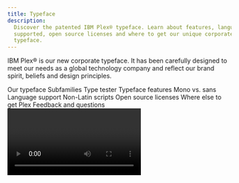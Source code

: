 ```yaml
---
title: Typeface
description:
  Discover the patented IBM Plex® typeface. Learn about features, languages
  supported, open source licenses and where to get our unique corporate
  typeface.
---
```



<PageDescription>

IBM Plex® is our new corporate typeface. It has been carefully designed to meet
our needs as a global technology company and reflect our brand spirit, beliefs
and design principles.

</PageDescription>

<AnchorLinks>
  <AnchorLink>Our typeface</AnchorLink>
  <AnchorLink>Subfamilies</AnchorLink>
  <AnchorLink>Type tester</AnchorLink>
  <AnchorLink>Typeface features</AnchorLink>
  <AnchorLink>Mono vs. sans</AnchorLink>
  <AnchorLink>Language support</AnchorLink>
  <AnchorLink>Non-Latin scripts</AnchorLink>
  <AnchorLink>Open source licenses</AnchorLink>
  <AnchorLink>Where else to get Plex</AnchorLink>
  <AnchorLink>Feedback and questions</AnchorLink>
</AnchorLinks>

<Video vimeoId="575186862" />

## Resources

<Row className="resource-card-group">
<Column colMd={4} colLg={4} noGutterSm>
    <ResourceCard
      subTitle="IBM Plex® typeface latest release"
      aspectRatio="2:1"
      href="https://github.com/IBM/plex/releases/latest"
      >

![](../../images/resource-cards/github.png)

  </ResourceCard>
</Column>
<Column colMd={4} colLg={4} noGutterSm>
    <ResourceCard
      subTitle="IBM Plex® website"
      aspectRatio="2:1"
      href="https://www.ibm.com/plex/"
      >

![](../../images/resource-cards/eye.png)

  </ResourceCard>
</Column>
</Row>

## Our typeface

As the patented typeface for our diverse and global brand, IBM Plex is just as
important as our name or our logo. It fine-tunes the tone of our words. It
represents who we are and what we believe—as a company and as designers. Every
decision is made with purpose; every detail has a reason for being.

<Video
  src="/videos/typeface_02.mp4"
  poster="/images/TypefaceSecondVideoPoster.gif"
/>

## Subfamilies

With four subfamilies, eight weight and and two styles (roman and italic), IBM
Plex can do just about anything you need it to. Just download the latest from
[GitHub](https://github.com/IBM/plex/releases/latest), add to your font manager,
activate and enjoy. To learn more with a deep dive into details and the story,
visit the [Plex](https://www.ibm.com/plex/) website.

<TypefaceSubFamilies />

## Type tester

We’ve included the type tester so you can play with Plex and explore all its
styles, weights and languages. The typeface really comes to life once it’s set
in words or paragraphs, so feel free to type away!

<TypeTester />

## Typeface features

IBM Plex comes with some additional basic features like ligatures across Sans
and Serif as well as fractions, arrows, alternate glyphs and global currency
symbols. These can be accessed through OpenType features and glyph palettes in
the standard design tools available. Get the latest
[Plex](https://github.com/IBM/plex/releases/latest).

<Row className="image-grid">
<Column colMd={4} colLg={4}>

![IBM Plex Sans font ligatures](../images/sans-ligatures.svg)

</Column>
<Column colMd={4} colLg={4} >

![IBM Plex Serif font ligatures](../images/serif-ligatures.svg)

</Column>
<Column colMd={4} colLg={4} >

![IBM Plex Sans fraction](../images/fractions.svg)

</Column>

<Column colMd={4} colLg={4}>

![IBM Plex alternate glyphs](../images/alternate-glyphs.svg)

</Column>
<Column colMd={4} colLg={4}>

![IBM Plex Sans global currency symbols](../images/currency-symbols.svg)

</Column>
<Column colMd={4} colLg={4}>

![IBM Plex Sans arrows](../images/arrows.svg)

</Column>
</Row>

## Mono vs. sans

The monospaced version of IBM Plex is especially designed to fit every glyph
into a 600 unit space which takes its cues from the typewriter era. Monospaced
fonts are used for coding by developers and should also be used to demonstrate
code snippets in our communications and specifications.

![Mono vs sans example](../images/mono-vs-sans.svg)

## Language support

IBM Plex covers over 100 languages with extended Latin versions. These cover the
typographic needs for executing communications and other typographic situations
across the international community. All four sub-families are covered in the
extended Latin which includes Vietnamese. In addition Plex covers a growing set
of non-Latin scripts which currently include Arabic, Cyrillic, Devanagari,
Greek, Hebrew, Korean and Thai.

<Row className="mobile-columns">
<Column className="one" colSm={2} colMd={2} colLg={3}>

Afrikaans<br />Albanian<br />Arabic<br />Arabic Afrikaans<br />Arwi (Arabic Tamil)<br />Asu<br />Äynu<br />Azerbaijani<br />Bakhtiari<br />Balti<br />Balochi/Baluchi<br />Basque<br />
Beja<br />Belarusian<br />Bemba<br />Bena<br />Bokmål<br />Bosnian<br />Brahui<br />Breton<br />Bru<br />Bulgarian<br />Catalan
Central<br />Chagatai<br />Chiga<br />Chong<br />Comorian<br />Coptic<br />Cornish<br />Croatian<br />Czech<br />Danish<br />Dari<br />
Deccani<br />Devanagari<br />Dogri<br />Domari<br />Dutch<br />Eastern
Cham<br />Embu<br />English<br />Esperanto<br />
Estonian<br />Faroese<br />Farsi

</Column>
<Column className="two" colSm={2} colMd={2} colLg={3}>

Filipino<br />Finnish<br />French<br />Galician<br />Ganda<br />German<br />Gilaki<br />Greek<br />Gujari<br />Gusii<br />Hausa<br />Hawaiian<br />
Hazaragi<br />Hebrew<br />Hindko<br />Hungarian<br />Icelandic<br />Indonesian<br />Indus<br />Ingush<br />
Irish<br />Italian<br />Japanese<br />Jola-Fonyi<br />Kabuverdianu<br />Kachi
Koli<br />Kalaallisut<br />Kalenjin<br />Kamba<br />
Kanuri<br />Karakalpak<br />Kashmiri/<br />Kazakh<br />Khowar<br />Kikuyu<br />Kinyarwanda<br />Kohistani<br />Korean<br />Kurdish<br />Kuy<br />Kyrgyz<br />Lahnda<br />Laki<br />
Latvian

</Column>
<Column className="three" colSm={2} colMd={2} colLg={3}>

Lithuanian<br />Luhya<br />Lwalu<br />Macedonian<br />Machame<br />Makhuwa-Meetto<br />Makonde<br />Malagasy<br />Malay<br />Maltese<br />Manx<br />Mazanderani<br />Meru<br />Mongolian<br />Morisien<br />Moroccan
Arabic<br />Muslim Tat<br />Northern Hindko<br /> Northern Khmer<br />Northern
Luri<br />Ndebele<br />Norwegian<br />Nyah
Kur<br />Nyankole<br />Nynorsk<br />Oromo<br /> Ottoman
Turkish<br />Pali<br />Parkari Koli<br />Parsi-Dari<br />Pashto<br />Patani
Malay<br />Polish<br />
Portuguese<br />Punjabi<br />Qashqai<br />Romanian<br />Romansh<br />Rombo<br />Rundi<br />Russian<br />Rwa<br />Samburu<br />Sango<br />Sangu

</Column>
<Column className="four" colSm={2} colMd={2} colLg={3}>

Sanskrit<br />Sena<br />Serbian<br />Seraiki<br />Serer<br />Shambala<br />Shona<br />Sindhi<br />Slovak<br />Slovenian<br />So<br />Soga<br />Somali<br />South
Azerbaijani<br />Southern Hindko<br />Southern Kurdish<br />Southern
Luri<br />Spanish<br />Susu<br />Swahili<br />Swedish<br /> Swiss
German<br />Tachelhit<br />Taita<br />Tajik<br />Talysh<br />Teso<br />Thai<br />Tongan<br />Turkish<br />Turkmen<br />
Ukrainian<br />Urdu<br />Uyghur<br />Uzbek<br />Vietnamese<br />Vunjo<br />Wadiyara
Koli<br />Western Cham<br />Wolof<br />Welsh<br /> Zoroastrian<br />Zulu

</Column>
</Row>

## Non-Latin scripts

Global languages are part of the long-term plan for the IBM Plex typeface
family. Non-Latin language designs are currently in development. The available
non-Latin are shown below with what’s also in the pipeline.

<NonLatinScripts />

### Chinese scripts

IBM Plex Chinese is scheduled for release in 2022–2023 and will support both Traditional
and Simplified versions. The Chinese scripts are currently under development. In
the meantime, we have chosen some open source, Chinese typefaces that can work
well with the IBM Plex Family.

<Row className="resource-card-group">
<Column colMd={4} colLg={4} noGutterSm>
    <ResourceCard
      subTitle={<>Simplified Chinese<br / >Noto Sans CJK SC</>}
      aspectRatio="2:1"
      href="https://www.google.com/get/noto/#sans-hans"
      >

![google logo](../../images/resource-cards/google.png)

  </ResourceCard>
</Column>
<Column colMd={4} colLg={4} noGutterSm>
    <ResourceCard
      subTitle={<>Traditional Chinese<br /> Noto Sans CJK TC</>}
      aspectRatio="2:1"
      href="https://www.google.com/get/noto/#sans-hant"
      >

![google logo](../../images/resource-cards/google.png)

  </ResourceCard>
</Column>

</Row>

## Open source licenses

IBM Plex design has been awarded a patent and is the intellectual property of
IBM. The basic OFL License can be found in the downloadable font files. If
alternative licensing is needed when embedding or bundling IBM Plex into
software packages, please contact the appropriate legal teams.

## Where else to get Plex

Because Plex is open source we felt it was important to include it in the Google
Fonts and Adobe Fonts Libraries to help make it available for all people to use.
However, the fonts in these libraries may not have the latest versions so we
always recommend going to the
[IBM Plex GitHub](https://github.com/IBM/plex/releases/latest) repo.

<Row className="resource-card-group">
<Column colMd={4} colLg={4} noGutterSm>
    <ResourceCard
      subTitle="IBM Plex® on Google Fonts"
      aspectRatio="2:1"
      href="https://fonts.google.com/?query=ibm+plex"
      >

![google fonts logo](../../images/resource-cards/google-fonts.png)

  </ResourceCard>
</Column>
<Column colMd={4} colLg={4} noGutterSm>
    <ResourceCard
      subTitle="IBM Plex® on Adobe Fonts"
      aspectRatio="2:1"
      href="https://fonts.adobe.com/foundries/ibm"
      >

![](../../images/resource-cards/adobe.png)

  </ResourceCard>
</Column>
</Row>

## Design team

The IBM Plex team is a world-class group of type design experts hailing from
Austria, China, Croatia, Israel, Japan, Korea, Latvia, Poland, Lebanon, the
Netherlands, Romania, Spain, Switzerland, the United Kingdom, and the United
States. As the non-Latin variations grow more, so will our international team of
type designers.

## Plex merchandise

The [IBM Store](https://logostore-globalid.us/productlist.aspx?did=28168) has an
exclusive collection of Plex merchandise ranging from a coffee mug, cool tees
and totes. Please check out the collection and let us know what you think. We
will be updating the designs periodically to keep them fresh, fun and
expressive.

## Awards

Soon after the release, IBM Plex (Latin) won recognition in an international
competition by the Type Directors Club in
[TDC 64 2018](https://www.tdc.org/competitions/typeface-design-2018/?judges-choice=on#filters-section).
Plex took away a judge's choice award for typographic excellence. Let’s see how
the non-Latin scripts do as we develop them and also submit to more global
competitions. Plex has also been awarded several international patents.

## Feedback and questions

Please address all inquiries or issues on
[GitHub](https://github.com/ibm/plex/issues) and be sure to download the latest
[here](https://github.com/IBM/plex/releases/latest).
